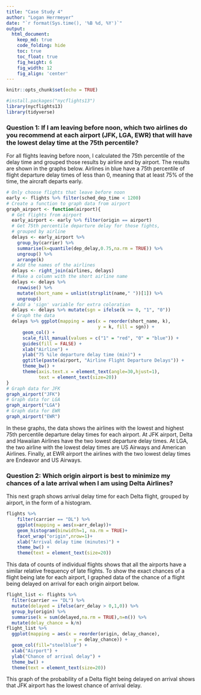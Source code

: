 ---
title: "Case Study 4"
author: "Logan Herrmeyer"
date: "`r format(Sys.time(), '%B %d, %Y')`"
output:
  html_document:  
    keep_md: true
    code_folding: hide
    toc: true
    toc_float: true
    fig_height: 6
    fig_width: 12
    fig_align: 'center'
---

```{r, echo=FALSE, message=FALSE}
knitr::opts_chunk$set(echo = TRUE)
```
```{r, message = FALSE}
#install.packages("nycflights13")
library(nycflights13)
library(tidyverse)
```

### Question 1: If I am leaving before noon, which two airlines do you recommend at each airport (JFK, LGA, EWR) that will have the lowest delay time at the 75th percentile?

For all flights leaving before noon, I calculated the 75th percentile of the delay time and grouped those results by airline and by airport. The results are shown in the graphs below. Airlines in blue have a 75th percentile of flight departure delay times of less than 0, meaning that at least 75% of the time, the aircraft departs early.

```{r, message = FALSE}
# Only choose flights that leave before noon
early <- flights %>% filter(sched_dep_time < 1200)
# Create a function to graph data from airport
graph_airport <- function(airport){
  # Get flights from airport
  early_airport <- early %>% filter(origin == airport)
  # Get 75th percentile departure delay for those fights,
  # grouped by airline
  delays <- early_airport %>% 
    group_by(carrier) %>%
    summarise(k=quantile(dep_delay,0.75,na.rm = TRUE)) %>%
    ungroup() %>%
    arrange(k)
  # Add the names of the airlines
  delays <- right_join(airlines, delays)
  # Make a column with the short airline name
  delays <- delays %>%
    rowwise() %>%
    mutate(short_name = unlist(strsplit(name," "))[1]) %>%
    ungroup()
  # Add a 'sign' variable for extra coloration
  delays <- delays %>% mutate(sgn = ifelse(k >= 0, "1", "0"))
  # Graph the data
  delays %>% ggplot(mapping = aes(x = reorder(short_name, k),
                                  y = k, fill = sgn)) +
      geom_col() +
      scale_fill_manual(values = c("1" = "red", "0" = "blue")) +
      guides(fill = FALSE) +
      xlab("Airline") +
      ylab("75 %ile departure delay time (min)") +
      ggtitle(paste(airport, "Airline Flight Departure Delays")) +
      theme_bw() +
      theme(axis.text.x = element_text(angle=30,hjust=1),
            text = element_text(size=20))
}
# Graph data for JFK
graph_airport("JFK")
# Graph data for LGA
graph_airport("LGA")
# Graph data for EWR
graph_airport("EWR")
```

In these graphs, the data shows the airlines with the lowest and highest 75th percentile departure delay times for each airport. At JFK airport, Delta and Hawaiian Airlines have the two lowest departure delay times. At LGA, the two airline with the lowest delay times are US Airways and American Airlines. Finally, at EWR airport the airlines with the two lowest delay times are Endeavor and US Airways.

### Question 2: Which origin airport is best to minimize my chances of a late arrival when I am using Delta Airlines?

This next graph shows arrival delay time for each Delta flight, grouped by airport, in the form of a histogram.

```{r}
flights %>%
    filter(carrier == "DL") %>%
    ggplot(mapping = aes(x=arr_delay))+
    geom_histogram(binwidth=1, na.rm = TRUE)+
    facet_wrap("origin",nrow=1)+
    xlab("Arrival delay time (minutes)") +
    theme_bw() +
    theme(text = element_text(size=20))
```

This data of counts of individual flights shows that all the airports have a similar relative frequency of late flights. To show the exact chances of a flight being late for each airport, I graphed data of the chance of a flight being delayed on arrival for each origin airport below.

```{r}
flight_list <- flights %>%
  filter(carrier == "DL") %>%
  mutate(delayed = ifelse(arr_delay > 0,1,0)) %>%
  group_by(origin) %>%
  summarise(k = sum(delayed,na.rm = TRUE),n=n()) %>%
  mutate(delay_chance = k/n)
flight_list %>%
  ggplot(mapping = aes(x = reorder(origin, delay_chance),
                         y = delay_chance)) +
  geom_col(fill="steelblue") +
  xlab("Airport") +
  ylab("Chance of arrival delay") +
  theme_bw() +
  theme(text = element_text(size=20))
```

This graph of the probability of a Delta flight being delayed on arrival shows that JFK airport has the lowest chance of arrival delay.